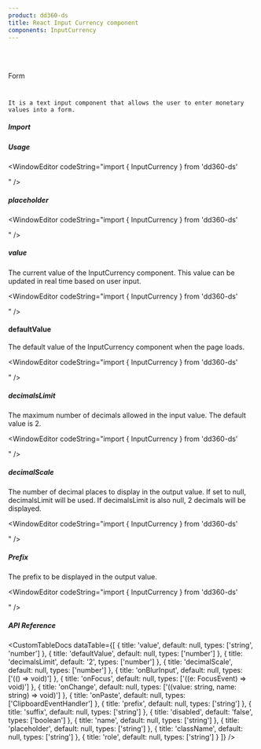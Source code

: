 ```yaml
---
product: dd360-ds
title: React Input Currency component
components: InputCurrency
---
```


<br id='top' />
<br />

<Label>Form</Label>

# <HeaderDocCustom title="InputCurrency" url="https://main--62ffec7466615c40c8dbe435.chromatic.com/?path=/story/form-inputcurrency--default" />


    It is a text input component that allows the user to enter monetary values into a form.

##### <span name="floating-nav">Import</span>

<WindowEditor codeString="import { InputCurrency } from 'dd360-ds'" />
<WindowEditor codeString="import InputCurrency from 'dd360-ds/InputCurrency'" />

##### <span name="floating-nav">Usage</span>

<Playground className="gap-y-2">
    <InputCurrency defaultValue='0.00' />
</Playground>

<WindowEditor codeString="import { InputCurrency } from 'dd360-ds'

<InputCurrency defaultValue='0.00' />" />

##### <span name="floating-nav">placeholder</span>

<Playground className="gap-y-2">
    <InputCurrency placeholder="100" />
</Playground>

<WindowEditor codeString="import { InputCurrency } from 'dd360-ds'

<InputCurrency placeholder='100' />" />

##### <span name="floating-nav">value</span>

The current value of the InputCurrency component. This value can be updated in real time based on user input.

<Playground className="gap-y-2">
    <InputCurrency value={10.3} />
</Playground>

<WindowEditor codeString="import { InputCurrency } from 'dd360-ds'

<InputCurrency value={10.3} />" />

#### defaultValue

The default value of the InputCurrency component when the page loads.

<Playground className="gap-y-2">
    <InputCurrency defaultValue={10.3} />
</Playground>

<WindowEditor codeString="import { InputCurrency } from 'dd360-ds'

<InputCurrency defaultValue={10.3} />" />

##### <span name="floating-nav">decimalsLimit</span>

The maximum number of decimals allowed in the input value. The default value is 2.

<Playground className="gap-y-2">
    <InputCurrency decimalsLimit={1} defaultValue='0.0' />
</Playground>

<WindowEditor codeString="import { InputCurrency } from 'dd360-ds'

<InputCurrency decimalsLimit={1} defaultValue='0.0' />" />

##### <span name="floating-nav">decimalScale</span>

The number of decimal places to display in the output value. If set to null, decimalsLimit will be used. If decimalsLimit is also null, 2 decimals will be displayed.

<Playground className="gap-y-2">
    <InputCurrency decimalScale={3} defaultValue='0.00' />
</Playground>

<WindowEditor codeString="import { InputCurrency } from 'dd360-ds'

<InputCurrency decimalScale={3} defaultValue='0.00' />" />

##### <span name="floating-nav">Prefix</span>

The prefix to be displayed in the output value.

<Playground className="gap-y-2">
    <InputCurrency prefix="$" defaultValue='0.00' />
</Playground>

<WindowEditor codeString="import { InputCurrency } from 'dd360-ds'

<InputCurrency prefix='$' defaultValue='0.00' />" />

##### <span name="floating-nav">API Reference</span>

<CustomTableDocs
    dataTable={[
        {
            title: 'value',
            default: null,
            types: ['string', 'number']
        },
        { title: 'defaultValue', default: null, types: ['number'] },
        { title: 'decimalsLimit', default: '2', types: ['number'] },
        { title: 'decimalScale', default: null, types: ['number'] },
        { title: 'onBlurInput', default: null, types: ['(() => void)'] },
        { title: 'onFocus', default: null, types: ['((e: FocusEvent<HTMLInputElement>) => void)'] },
        { title: 'onChange', default: null, types: ['((value: string, name: string) => void)'] },
        { title: 'onPaste', default: null, types: ['ClipboardEventHandler<HTMLInputElement>'] },
        { title: 'prefix', default: null, types: ['string'] },
        { title: 'suffix', default: null, types: ['string'] },
        { title: 'disabled', default: 'false', types: ['boolean'] },
        { title: 'name', default: null, types: ['string'] },
        { title: 'placeholder', default: null, types: ['string'] },
        { title: 'className', default: null, types: ['string'] },
        { title: 'role', default: null, types: ['string'] }
    ]}
/>

<BackAndForwardController />